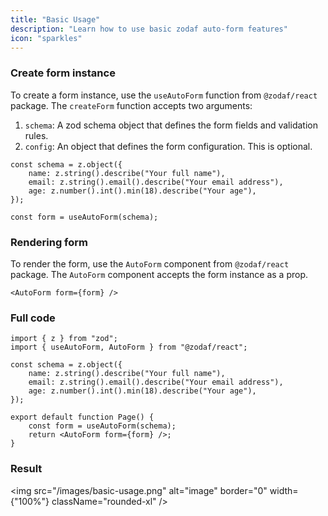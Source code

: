 ```yaml
---
title: "Basic Usage"
description: "Learn how to use basic zodaf auto-form features"
icon: "sparkles"
---
```


### Create form instance

To create a form instance, use the `useAutoForm` function from `@zodaf/react` package. The `createForm` function accepts two arguments:

1. `schema`: A zod schema object that defines the form fields and validation rules.
2. `config`: An object that defines the form configuration. This is optional.

```tsx app/page.tsx
const schema = z.object({
	name: z.string().describe("Your full name"),
	email: z.string().email().describe("Your email address"),
	age: z.number().int().min(18).describe("Your age"),
});

const form = useAutoForm(schema);
```

### Rendering form

To render the form, use the `AutoForm` component from `@zodaf/react` package. The `AutoForm` component accepts the form instance as a prop.

```tsx app/page.tsx
<AutoForm form={form} />
```

### Full code

```tsx app/page.tsx
import { z } from "zod";
import { useAutoForm, AutoForm } from "@zodaf/react";

const schema = z.object({
	name: z.string().describe("Your full name"),
	email: z.string().email().describe("Your email address"),
	age: z.number().int().min(18).describe("Your age"),
});

export default function Page() {
	const form = useAutoForm(schema);
	return <AutoForm form={form} />;
}
```

### Result

<img
	src="/images/basic-usage.png"
	alt="image"
	border="0"
	width={"100%"}
	className="rounded-xl"
/>
